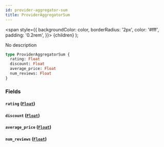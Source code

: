 ```yaml
---
id: provider-aggregator-sum
title: ProviderAggregatorSum
---
```


<span
style={{
      backgroundColor: color,
      borderRadius: '2px',
      color: '#fff',
      padding: '0.2rem',
    }}>
{children}
</span>
);

No description

```graphql
type ProviderAggregatorSum {
  rating: Float
  discount: Float
  average_price: Float
  num_reviews: Float
}
```

### Fields

#### `rating` ([`Float`](/v1/scalars/float))

#### `discount` ([`Float`](/v1/scalars/float))

#### `average_price` ([`Float`](/v1/scalars/float))

#### `num_reviews` ([`Float`](/v1/scalars/float))
